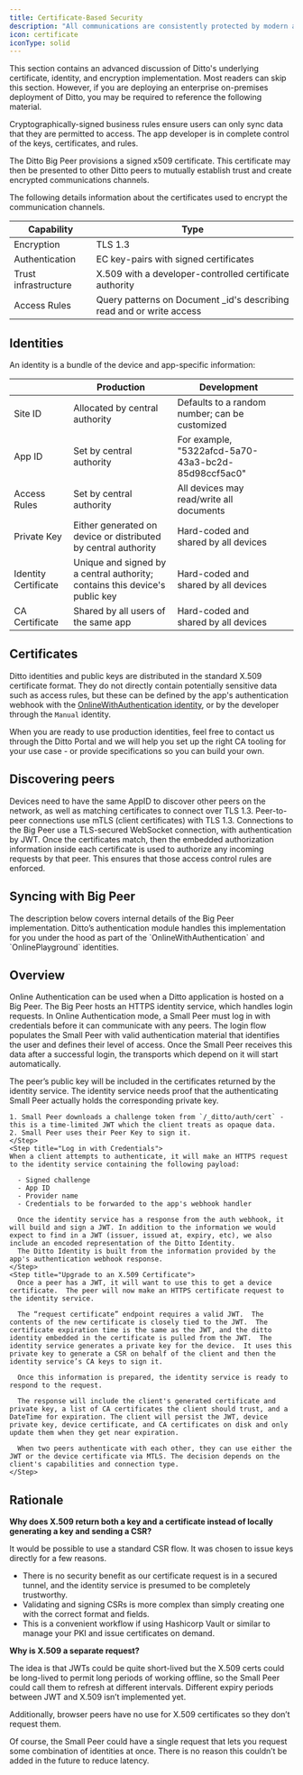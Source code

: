 ```yaml
---
title: Certificate-Based Security
description: "All communications are consistently protected by modern and robust encryption for all of Ditto's communication methods."
icon: certificate
iconType: solid
---
```


<Info>
  This section contains an advanced discussion of Ditto's underlying certificate, identity, and encryption implementation. Most readers can skip this section.  However, if you are deploying an enterprise on-premises deployment of Ditto, you may be required to reference the following material.
</Info>

Cryptographically-signed business rules ensure users can only sync data that they are permitted to access. The app developer is in complete control of the keys, certificates, and rules.

The Ditto Big Peer provisions a signed x509 certificate. This certificate may then be presented to other Ditto peers to mutually establish trust and create encrypted communications channels.

The following details information about the certificates used to encrypt the communication channels.

| **Capability**       | **Type**                                                              |
| -------------------- | --------------------------------------------------------------------- |
| Encryption           | TLS 1.3                                                               |
| Authentication       | EC key-pairs with signed certificates                                 |
| Trust infrastructure | X.509 with a developer-controlled certificate authority               |
| Access Rules         | Query patterns on Document \_id's describing read and or write access |

## Identities

An identity is a bundle of the device and app-specific information:

| &#xA;                | **Production**                                                              | **Development**                                     |   |
| -------------------- | --------------------------------------------------------------------------- | --------------------------------------------------- | - |
| Site ID              | Allocated by central authority                                              | Defaults to a random number; can be customized      |   |
| App ID               | Set by central authority                                                    | For example, "5322afcd-5a70-43a3-bc2d-85d98ccf5ac0" |   |
| Access Rules         | Set by central authority                                                    | All devices may read/write all documents            |   |
| Private Key          | Either generated on device or distributed by central authority              | Hard-coded and shared by all devices                |   |
| Identity Certificate | Unique and signed by a central authority; contains this device's public key | Hard-coded and shared by all devices                |   |
| CA Certificate       | Shared by all users of the same app                                         | Hard-coded and shared by all devices                |   |

## Certificates

Ditto identities and public keys are distributed in the standard X.509 certificate format. They do not directly contain potentially sensitive data such as access rules, but these can be defined by the app's authentication webhook with the [OnlineWithAuthentication identity](/sdk/v4-7/security/authentication), or by the developer through the `Manual` identity.

When you are ready to use production identities, feel free to contact us through the Ditto Portal and we will help you set up the right CA tooling for your use case - or provide specifications so you can build your own.

## Discovering peers

Devices need to have the same AppID to discover other peers on the network, as well as matching certificates to connect over TLS 1.3. Peer-to-peer connections use mTLS (client certificates) with TLS 1.3. Connections to the Big Peer use a TLS-secured WebSocket connection, with authentication by JWT. Once the certificates match, then the embedded authorization information inside each certificate is used to authorize any incoming requests by that peer. This ensures that those access control rules are enforced.

## Syncing with Big Peer


<Info>
  The description below covers internal details of the Big Peer implementation.  Ditto’s authentication module handles this implementation for you under the hood as part of the `OnlineWithAuthentication` and `OnlinePlayground` identities.
</Info>

## Overview

Online Authentication can be used when a Ditto application is hosted on a Big Peer. The Big Peer hosts an HTTPS identity service, which handles login requests. In Online Authentication mode, a Small Peer must log in with credentials before it can communicate with any peers. The login flow populates the Small Peer with valid authentication material that identifies the user and defines their level of access. Once the Small Peer receives this data after a successful login, the transports which depend on it will start automatically.

<Steps>
    <Step title="Complete a Peer Key Challenge">
    The peer’s public key will be included in the certificates returned by the identity service. The identity service needs proof that the authenticating Small Peer actually holds the corresponding private key.

    1. Small Peer downloads a challenge token from `/_ditto/auth/cert` - this is a time-limited JWT which the client treats as opaque data.
    2. Small Peer uses their Peer Key to sign it.
    </Step>
    <Step title="Log in with Credentials">
    When a client attempts to authenticate, it will make an HTTPS request to the identity service containing the following payload:

      - Signed challenge
      - App ID
      - Provider name
      - Credentials to be forwarded to the app's webhook handler

      Once the identity service has a response from the auth webhook, it will build and sign a JWT. In addition to the information we would expect to find in a JWT (issuer, issued at, expiry, etc), we also include an encoded representation of the Ditto Identity.
      The Ditto Identity is built from the information provided by the app's authentication webhook response.
    </Step>
    <Step title="Upgrade to an X.509 Certificate">
      Once a peer has a JWT, it will want to use this to get a device certificate.  The peer will now make an HTTPS certificate request to the identity service.

      The “request certificate” endpoint requires a valid JWT.  The contents of the new certificate is closely tied to the JWT.  The certificate expiration time is the same as the JWT, and the ditto identity embedded in the certificate is pulled from the JWT.  The identity service generates a private key for the device.  It uses this private key to generate a CSR on behalf of the client and then the identity service’s CA keys to sign it.

      Once this information is prepared, the identity service is ready to respond to the request.

      The response will include the client's generated certificate and private key, a list of CA certificates the client should trust, and a DateTime for expiration. The client will persist the JWT, device private key, device certificate, and CA certificates on disk and only update them when they get near expiration.

      When two peers authenticate with each other, they can use either the JWT or the device certificate via MTLS. The decision depends on the client's capabilities and connection type.
    </Step>
</Steps>

## Rationale

**Why does X.509 return both a key and a certificate instead of locally generating a key and sending a CSR?**

It would be possible to use a standard CSR flow. It was chosen to issue keys directly for a few reasons.

- There is no security benefit as our certificate request is in a secured tunnel, and the identity service is presumed to be completely trustworthy.
- Validating and signing CSRs is more complex than simply creating one with the correct format and fields.
- This is a convenient workflow if using Hashicorp Vault or similar to manage your PKI and issue certificates on demand.

**Why is X.509 a separate request?**

The idea is that JWTs could be quite short-lived but the X.509 certs could be long-lived to permit long periods of working offline, so the Small Peer could call them to refresh at different intervals. Different expiry periods between JWT and X.509 isn’t implemented yet.

Additionally, browser peers have no use for X.509 certificates so they don’t request them.

Of course, the Small Peer could have a single request that lets you request some combination of identities at once. There is no reason this couldn’t be added in the future to reduce latency.


